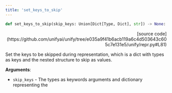 ```yaml
---
title: 'set_keys_to_skip'
---
```


```python
def set_keys_to_skip(skip_keys: Union[Dict[Type, Dict], str]) -> None:
```

<p align="right">[source code](https://github.com/unifyai/unify/tree/e035a9f41b6acb119a6c4d503643c605c7e131e5/unify/repr.py#L81)</p>

Set the keys to be skipped during representation, which is a dict with types as keys
and the nested structure to skip as values.

**Arguments**:

- `skip_keys` - The types as keywords arguments and dictionary representing the